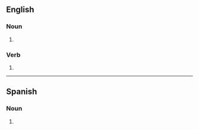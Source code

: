 ==English==

===Noun===
{{head|en|noun form}}

# {{plural of|en|voucher}}

===Verb===
{{head|en|verb form}}

# {{en-third-person singular of|voucher}}

----

==Spanish==

===Noun===
{{head|es|noun plural form}}

# {{plural of|es|voucher}}